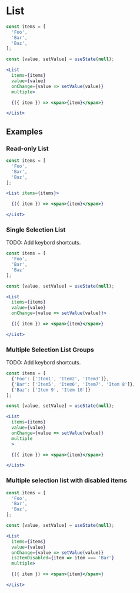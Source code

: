 
# List

<Documenter component={List}>

```jsx preview
const items = [
  'Foo',
  'Bar',
  'Baz',
];

const [value, setValue] = useState(null);

<List
  items={items}
  value={value}
  onChange={value => setValue(value)}
  multiple>

  {({ item }) => <span>{item}</span>}

</List>
```

</Documenter>

## Examples

### Read-only List

```jsx preview
const items = [
  'Foo',
  'Bar',
  'Baz',
];

<List items={items}>

  {({ item }) => <span>{item}</span>}

</List>
```

### Single Selection List

TODO: Add keybord shortcuts.

```jsx preview
const items = [
  'Foo',
  'Bar',
  'Baz'
];

const [value, setValue] = useState(null);

<List
  items={items}
  value={value}
  onChange={value => setValue(value)}>

  {({ item }) => <span>{item}</span>}

</List>
```

### Multiple Selection List Groups

TODO: Add keybord shortcuts.

```jsx preview
const items = [
  {'Foo': ['Item1', 'Item2', 'Item3']},
  {'Bar': ['Item5', 'Item6', 'Item7', 'Item 8']},
  {'Baz': ['Item 9', 'Item 10']}
];

const [value, setValue] = useState(null);

<List
  items={items}
  value={value}
  onChange={value => setValue(value)}
  multiple
  >

  {({ item }) => <span>{item}</span>}

</List>
```

### Multiple selection list with disabled items

```jsx preview
const items = [
  'Foo',
  'Bar',
  'Baz',
];

const [value, setValue] = useState(null);

<List
  items={items}
  value={value}
  onChange={value => setValue(value)}
  isItemDisabled={item => item === 'Bar'}
  multiple>

  {({ item }) => <span>{item}</span>}

</List>
```
